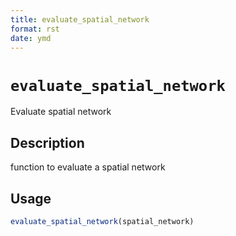 ```yaml
--- 
title: evaluate_spatial_network 
format: rst 
date: ymd 
--- 
```

# `evaluate_spatial_network`

Evaluate spatial network


## Description

function to evaluate a spatial network


## Usage

```r
evaluate_spatial_network(spatial_network)
```


